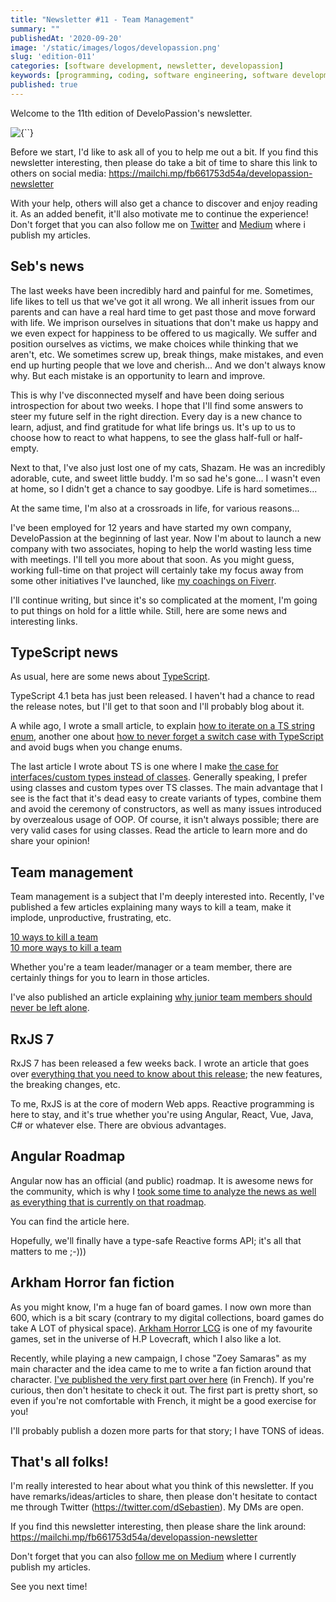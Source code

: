 ```yaml
---
title: "Newsletter #11 - Team Management"
summary: ""
publishedAt: '2020-09-20'
image: '/static/images/logos/developassion.png'
slug: 'edition-011'
categories: [software development, newsletter, developassion]
keywords: [programming, coding, software engineering, software development, it, newsletter]
published: true
---
```


Welcome to the 11th edition of DeveloPassion's newsletter.

<BlogPostCenteredContent>
  <Image
    alt={``}
    src={`/static/images/logos/developassion.png`}
    width={480}
    height={270}
    priority
  />
</BlogPostCenteredContent>

Before we start, I'd like to ask all of you to help me out a bit. If you find this newsletter interesting, then please do take a bit of time to share this link to others on social media: https://mailchi.mp/fb661753d54a/developassion-newsletter

With your help, others will also get a chance to discover and enjoy reading it. As an added benefit, it'll also motivate me to continue the experience! Don't forget that you can also follow me on <a href="https://dsebastien.medium.com" rel="noopener">Twitter</a> and <a href="https://dsebastien.medium.com" rel="noopener">Medium</a> where i publish my articles.

## Seb's news

The last weeks have been incredibly hard and painful for me. Sometimes, life likes to tell us that we've got it all wrong. We all inherit issues from our parents and can have a real hard time to get past those and move forward with life. We imprison ourselves in situations that don't make us happy and we even expect for happiness to be offered to us magically. We suffer and position ourselves as victims, we make choices while thinking that we aren't, etc. We sometimes screw up, break things, make mistakes, and even end up hurting people that we love and cherish... And we don't always know why. But each mistake is an opportunity to learn and improve.

This is why I've disconnected myself and have been doing serious introspection for about two weeks. I hope that I'll find some answers to steer my future self in the right direction. Every day is a new chance to learn, adjust, and find gratitude for what life brings us. It's up to us to choose how to react to what happens, to see the glass half-full or half-empty.

Next to that, I've also just lost one of my cats, Shazam. He was an incredibly adorable, cute, and sweet little buddy. I'm so sad he's gone... I wasn't even at home, so I didn't get a chance to say goodbye. Life is hard sometimes...

At the same time, I'm also at a crossroads in life, for various reasons...

I've been employed for 12 years and have started my own company, DeveloPassion at the beginning of last year. Now I'm about to launch a new company with two associates, hoping to help the world wasting less time with meetings. I'll tell you more about that soon. As you might guess, working full-time on that project will certainly take my focus away from some other initiatives I've launched, like <a href="https://www.fiverr.com/share/yWVmQe" rel="noopener">my coachings on Fiverr</a>.

I'll continue writing, but since it's so complicated at the moment, I'm going to put things on hold for a little while. Still, here are some news and interesting links.

## TypeScript news

As usual, here are some news about <a href="https://www.amazon.com/gp/product/B081FB89BL?tag=dsebastien-20" rel="noopener">TypeScript</a>.

TypeScript 4.1 beta has just been released. I haven't had a chance to read the release notes, but I'll get to that soon and I'll probably blog about it.

A while ago, I wrote a small article, to explain <a href="https://medium.com/javascript-in-plain-english/iterating-on-a-typescript-string-enum-45f7e36b015b" rel="noopener">how to iterate on a TS string enum</a>, another one about <a href="https://medium.com/javascript-in-plain-english/never-miss-a-switch-case-with-typescript-684bf5d0e1d1" rel="noopener">how to never forget a switch case with TypeScript</a> and avoid bugs when you change enums.

The last article I wrote about TS is one where I make <a href="https://medium.com/javascript-in-plain-english/why-you-should-generally-prefer-typescript-interfaces-and-custom-types-over-classes-d145814218ce" rel="noopener">the case for interfaces/custom types instead of classes</a>. Generally speaking, I prefer using classes and custom types over TS classes. The main advantage that I see is the fact that it's dead easy to create variants of types, combine them and avoid the ceremony of constructors, as well as many issues introduced by overzealous usage of OOP. Of course, it isn't always possible; there are very valid cases for using classes. Read the article to learn more and do share your opinion!

## Team management

Team management is a subject that I'm deeply interested into. Recently, I've published a few articles explaining many ways to kill a team, make it implode, unproductive, frustrating, etc.

<a href="https://medium.com/management-matters/10-ways-to-kill-a-team-1de48e80c8c4" rel="noopener">10 ways to kill a team</a>
<br />
<a href="https://medium.com/management-matters/10-more-ways-to-kill-a-team-330df3d01d5f" rel="noopener">10 more ways to kill a team</a>

Whether you're a team leader/manager or a team member, there are certainly things for you to learn in those articles.

I've also published an article explaining <a href="https://medium.com/management-matters/dont-let-juniors-alone-66762c5c0b7c" rel="noopener">why junior team members should never be left alone</a>.

## RxJS 7

RxJS 7 has been released a few weeks back. I wrote an article that goes over <a href="https://medium.com/javascript-in-plain-english/rxjs-7-in-depth-32cc7bf3e5c" rel="noopener">everything that you need to know about this release</a>; the new features, the breaking changes, etc.

To me, RxJS is at the core of modern Web apps. Reactive programming is here to stay, and it's true whether you're using Angular, React, Vue, Java, C# or whatever else. There are obvious advantages.

## Angular Roadmap

Angular now has an official (and public) roadmap. It is awesome news for the community, which is why I <a href="https://itnext.io/angular-roadmap-analysis-b924e034089f" rel="noopener">took some time to analyze the news as well as everything that is currently on that roadmap</a>.

You can find the article here.

Hopefully, we'll finally have a type-safe Reactive forms API; it's all that matters to me ;-)))

## Arkham Horror fan fiction

As you might know, I'm a huge fan of board games. I now own more than 600, which is a bit scary (contrary to my digital collections, board games do take A LOT of physical space). <a href="https://boardgamegeek.com/boardgame/205637/arkham-horror-card-game" rel="noopener">Arkham Horror LCG</a> is one of my favourite games, set in the universe of H.P Lovecraft, which I also like a lot.

Recently, while playing a new campaign, I chose "Zoey Samaras" as my main character and the idea came to me to write a fan fiction around that character. <a href="https://medium.com/@dSebastien/histoire-courte-zoey-jenny-partie-1-c81f9543d72e" rel="noopener">I've published the very first part over here</a> (in French). If you're curious, then don't hesitate to check it out. The first part is pretty short, so even if you're not comfortable with French, it might be a good exercise for you!

I'll probably publish a dozen more parts for that story; I have TONS of ideas.

## That's all folks!

I'm really interested to hear about what you think of this newsletter. If you have remarks/ideas/articles to share, then please don't hesitate to contact me through Twitter (https://twitter.com/dSebastien). My DMs are open.

If you find this newsletter interesting, then please share the link around: https://mailchi.mp/fb661753d54a/developassion-newsletter

Don't forget that you can also <a href="https://dsebastien.medium.com" rel="noopener">follow me on Medium</a> where I currently publish my articles.

See you next time!

<BlogPostSignature />
